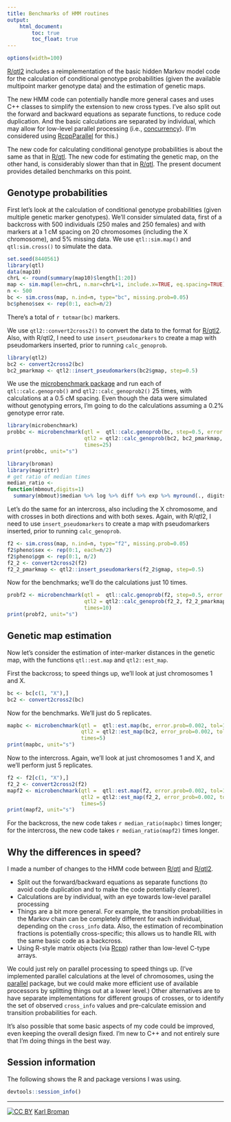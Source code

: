 ```yaml
---
title: Benchmarks of HMM routines
output:
    html_document:
        toc: true
        toc_float: true
---
```


<meta name="description" content="Benchmarks for HMM calculations in R/qtl2">
<meta name="author" content="Karl Broman">

```r
options(width=100)
```

[R/qtl2](http://kbroman.org/qtl2) includes a reimplementation
of the basic hidden Markov model code for the calculation of
conditional genotype probabilities (given the available multipoint
marker genotype data) and the estimation of genetic maps.

The new HMM code can potentially handle more general cases and uses
C++ classes to simplify the extension to new cross types. I've also
split out the forward and backward equations as separate functions, to
reduce code duplication. And the basic calculations are separated by
individual, which may allow for low-level parallel processing (i.e.,
[concurrency](https://en.wikipedia.org/wiki/Concurrency_(computer_science))).
(I'm considered using
[RcppParallel](http://dirk.eddelbuettel.com/blog/2014/07/16/#introducing_rcppparallel)
for this.)

The new code for calculating conditional genotype probabilities is
about the same as that in [R/qtl](https://rqtl.org).  The new code
for estimating the genetic map, on the other hand, is considerably
slower than that in [R/qtl](https://rqtl.org). The present document
provides detailed benchmarks on this point.

## Genotype probabilities

First let's look at the calculation of conditional genotype
probabilities (given multiple genetic marker genotypes).  We'll
consider simulated data, first of a backcross with 500 individuals
(250 males and 250 females) and with markers at a 1 cM spacing on 20
chromosomes (including the X chromosome), and 5% missing data. We use
`qtl::sim.map()` and `qtl:sim.cross()` to simulate the data.

```r
set.seed(8440561)
library(qtl)
data(map10)
chrL <- round(summary(map10)$length[1:20])
map <- sim.map(len=chrL, n.mar=chrL+1, include.x=TRUE, eq.spacing=TRUE)
n <- 500
bc <- sim.cross(map, n.ind=n, type="bc", missing.prob=0.05)
bc$pheno$sex <- rep(0:1, each=n/2)
```

There's a total of `r totmar(bc)` markers.

We use `qtl2::convert2cross2()` to convert the data to the format for
[R/qtl2](http://kbroman.org/qtl2). Also, with R/qtl2, I need to use
`insert_pseudomarkers` to create a map with pseudomarkers inserted,
prior to running `calc_genoprob`.

```r
library(qtl2)
bc2 <- convert2cross2(bc)
bc2_pmarkmap <- qtl2::insert_pseudomarkers(bc2$gmap, step=0.5)
```

We use the
[microbenchmark package](https://cran.r-project.org/package=microbenchmark)
and run each of `qtl::calc.genoprob()` and `qtl2::calc_genoprob2()`
25 times, with calculations at a 0.5 cM spacing. Even though the data
were simulated without genotyping errors, I'm going to do the
calculations assuming a 0.2% genotype error rate.

```r
library(microbenchmark)
probbc <- microbenchmark(qtl =  qtl::calc.genoprob(bc, step=0.5, error.prob=0.002),
                         qtl2 = qtl2::calc_genoprob(bc2, bc2_pmarkmap, error_prob=0.002),
                         times=25)
print(probbc, unit="s")
```

```r
library(broman)
library(magrittr)
# get ratio of median times
median_ratio <-
function(mbmout,digits=1)
  summary(mbmout)$median %>% log %>% diff %>% exp %>% myround(., digits)
```

Let's do the same for an intercross, also including the X chromosome,
and with crosses in both directions and with both sexes. Again, with
R/qtl2, I need to use `insert_pseudomarkers` to create a map with
pseudomarkers inserted, prior to running `calc_genoprob`.

```r
f2 <- sim.cross(map, n.ind=n, type="f2", missing.prob=0.05)
f2$pheno$sex <- rep(0:1, each=n/2)
f2$pheno$pgm <- rep(0:1, n/2)
f2_2 <- convert2cross2(f2)
f2_2_pmarkmap <- qtl2::insert_pseudomarkers(f2_2$gmap, step=0.5)
```

Now for the benchmarks; we'll do the calculations just 10
times.

```r
probf2 <- microbenchmark(qtl =  qtl::calc.genoprob(f2, step=0.5, error.prob=0.002),
                         qtl2 = qtl2::calc_genoprob(f2_2, f2_2_pmarkmap, error_prob=0.002),
                         times=10)
print(probf2, unit="s")
```


## Genetic map estimation

Now let's consider the estimation of inter-marker distances in the
genetic map, with the functions `qtl::est.map` and `qtl2::est_map`.

First the backcross; to speed things up, we'll look at just
chromosomes 1 and X.

```r
bc <- bc[c(1, "X"),]
bc2 <- convert2cross2(bc)
```

Now for the benchmarks. We'll just do 5 replicates.

```r
mapbc <- microbenchmark(qtl =  qtl::est.map(bc, error.prob=0.002, tol=1e-6, maxit=10000),
                        qtl2 = qtl2::est_map(bc2, error_prob=0.002, tol=1e-6, maxit=10000),
                        times=5)
print(mapbc, unit="s")
```

Now to the intercross. Again, we'll look at just
chromosomes 1 and X, and we'll perform just 5 replicates.

```r
f2 <- f2[c(1, "X"),]
f2_2 <- convert2cross2(f2)
mapf2 <- microbenchmark(qtl =  qtl::est.map(f2, error.prob=0.002, tol=1e-6, maxit=10000),
                        qtl2 = qtl2::est_map(f2_2, error_prob=0.002, tol=1e-6, maxit=10000),
                        times=5)
print(mapf2, unit="s")
```

For the backcross, the new code takes `r median_ratio(mapbc)` times
longer; for the intercross, the new code takes
`r median_ratio(mapf2)` times longer.


## Why the differences in speed?

I made a number of changes to the HMM code between
[R/qtl](https://rqtl.org) and [R/qtl2](http://kbroman.org/qtl2).

- Split out the forward/backward equations as separate functions (to
  avoid code duplication and to make the code potentially clearer).
- Calculations are by individual, with an eye towards low-level
  parallel processing
- Things are a bit more general. For example, the transition
  probabilities in the Markov chain can be completely different for
  each individual, depending on the `cross_info` data. Also, the
  estimation of recombination fractions is potentially cross-specific;
  this allows us to handle RIL with the same basic code as a backcross.
- Using R-style matrix objects (via [Rcpp](http://rcpp.org)) rather
  than low-level C-type arrays.

We could just rely on parallel processing to speed things up. (I've
implemented parallel calculations at the level of chromosomes, using
the
[parallel](https://stat.ethz.ch/R-manual/R-devel/library/parallel/doc/parallel.pdf)
package, but we could make more efficient use of
available processors by splitting things out at a lower level.) Other
alternatives are to have separate implementations for different groups
of crosses, or to identify the set of observed `cross_info` values and
pre-calculate emission and transition probabilities for each.

It's also possible that some basic aspects of my code could be
improved, even keeping the overall design fixed. I'm new to C++ and
not entirely sure that I'm doing things in the best way.


## Session information

The following shows the R and package versions I was using.

```r
devtools::session_info()
```

---

[![CC BY](http://i.creativecommons.org/l/by/3.0/88x31.png)](http://creativecommons.org/licenses/by/3.0/)
[Karl Broman](http://kbroman.org)
